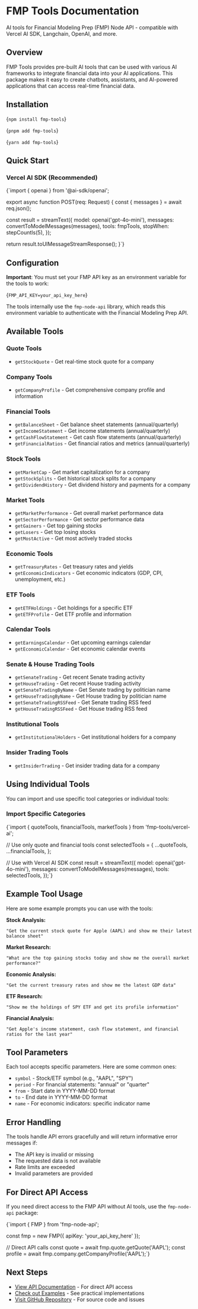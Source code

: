 # FMP Tools Documentation

AI tools for Financial Modeling Prep (FMP) Node API - compatible with Vercel AI SDK, Langchain, OpenAI, and more.

## Overview

FMP Tools provides pre-built AI tools that can be used with various AI frameworks to integrate financial data into your AI applications. This package makes it easy to create chatbots, assistants, and AI-powered applications that can access real-time financial data.

## Installation

<CodeBlock language="bash">{`npm install fmp-tools`}</CodeBlock>

<CodeBlock language="bash">{`pnpm add fmp-tools`}</CodeBlock>

<CodeBlock language="bash">{`yarn add fmp-tools`}</CodeBlock>

## Quick Start

### Vercel AI SDK (Recommended)

<CodeBlock language="typescript" filename="app/api/chat/route.ts">
{`import { openai } from '@ai-sdk/openai';

export async function POST(req: Request) {
  const { messages } = await req.json();

const result = streamText({
model: openai('gpt-4o-mini'),
messages: convertToModelMessages(messages),
tools: fmpTools,
stopWhen: stepCountIs(5),
});

return result.toUIMessageStreamResponse();
}`}

</CodeBlock>

## Configuration

**Important**: You must set your FMP API key as an environment variable for the tools to work:

<CodeBlock language="bash">{`FMP_API_KEY=your_api_key_here`}</CodeBlock>

The tools internally use the `fmp-node-api` library, which reads this environment variable to authenticate with the Financial Modeling Prep API.

## Available Tools

### Quote Tools

- `getStockQuote` - Get real-time stock quote for a company

### Company Tools

- `getCompanyProfile` - Get comprehensive company profile and information

### Financial Tools

- `getBalanceSheet` - Get balance sheet statements (annual/quarterly)
- `getIncomeStatement` - Get income statements (annual/quarterly)
- `getCashFlowStatement` - Get cash flow statements (annual/quarterly)
- `getFinancialRatios` - Get financial ratios and metrics (annual/quarterly)

### Stock Tools

- `getMarketCap` - Get market capitalization for a company
- `getStockSplits` - Get historical stock splits for a company
- `getDividendHistory` - Get dividend history and payments for a company

### Market Tools

- `getMarketPerformance` - Get overall market performance data
- `getSectorPerformance` - Get sector performance data
- `getGainers` - Get top gaining stocks
- `getLosers` - Get top losing stocks
- `getMostActive` - Get most actively traded stocks

### Economic Tools

- `getTreasuryRates` - Get treasury rates and yields
- `getEconomicIndicators` - Get economic indicators (GDP, CPI, unemployment, etc.)

### ETF Tools

- `getETFHoldings` - Get holdings for a specific ETF
- `getETFProfile` - Get ETF profile and information

### Calendar Tools

- `getEarningsCalendar` - Get upcoming earnings calendar
- `getEconomicCalendar` - Get economic calendar events

### Senate & House Trading Tools

- `getSenateTrading` - Get recent Senate trading activity
- `getHouseTrading` - Get recent House trading activity
- `getSenateTradingByName` - Get Senate trading by politician name
- `getHouseTradingByName` - Get House trading by politician name
- `getSenateTradingRSSFeed` - Get Senate trading RSS feed
- `getHouseTradingRSSFeed` - Get House trading RSS feed

### Institutional Tools

- `getInstitutionalHolders` - Get institutional holders for a company

### Insider Trading Tools

- `getInsiderTrading` - Get insider trading data for a company

## Using Individual Tools

You can import and use specific tool categories or individual tools:

### Import Specific Categories

<CodeBlock language="typescript">
{`import { quoteTools, financialTools, marketTools } from 'fmp-tools/vercel-ai';

// Use only quote and financial tools
const selectedTools = {
...quoteTools,
...financialTools,
};

// Use with Vercel AI SDK
const result = streamText({
model: openai('gpt-4o-mini'),
messages: convertToModelMessages(messages),
tools: selectedTools,
});`}

</CodeBlock>

## Example Tool Usage

Here are some example prompts you can use with the tools:

**Stock Analysis:**

```
"Get the current stock quote for Apple (AAPL) and show me their latest balance sheet"
```

**Market Research:**

```
"What are the top gaining stocks today and show me the overall market performance?"
```

**Economic Analysis:**

```
"Get the current treasury rates and show me the latest GDP data"
```

**ETF Research:**

```
"Show me the holdings of SPY ETF and get its profile information"
```

**Financial Analysis:**

```
"Get Apple's income statement, cash flow statement, and financial ratios for the last year"
```

## Tool Parameters

Each tool accepts specific parameters. Here are some common ones:

- `symbol` - Stock/ETF symbol (e.g., "AAPL", "SPY")
- `period` - For financial statements: "annual" or "quarter"
- `from` - Start date in YYYY-MM-DD format
- `to` - End date in YYYY-MM-DD format
- `name` - For economic indicators: specific indicator name

## Error Handling

The tools handle API errors gracefully and will return informative error messages if:

- The API key is invalid or missing
- The requested data is not available
- Rate limits are exceeded
- Invalid parameters are provided

## For Direct API Access

If you need direct access to the FMP API without AI tools, use the `fmp-node-api` package:

<CodeBlock language="typescript">
{`import { FMP } from 'fmp-node-api';

const fmp = new FMP({ apiKey: 'your_api_key_here' });

// Direct API calls
const quote = await fmp.quote.getQuote('AAPL');
const profile = await fmp.company.getCompanyProfile('AAPL');`}

</CodeBlock>

## Next Steps

- [View API Documentation](/docs/api) - For direct API access
- [Check out Examples](/docs/examples) - See practical implementations
- [Visit GitHub Repository](https://github.com/e-roy/fmp-node-wrapper) - For source code and issues
